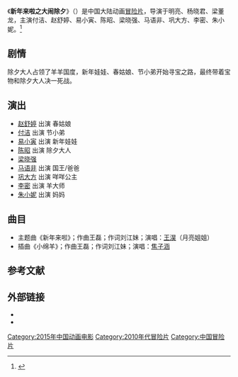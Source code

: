 {{电影信息框
| 片名     = 新年来啦之大闹除夕
| 电影原名 = ''{{lang|en|Xinnian is Coming – Uproar of Chuxi}}''
| 图像     = Xinnian Laila poster.jpg
| 图像说明 = 海报
| 导演     = 于明亮<br>杨晓君<br>梁董龙
| 监制     = 德吉卓嘎、韩辉
| 制片     = 冯玉丽、张学、王晓丽、王立、房曌华
| 编剧     = 刘江妹<br>于明亮<br>李晓娟<br>赵龙军<br>卢倩
| 原著     = 
| 主演     = 付洁<br>赵舒婷<br>易小寅<br>陈昭<br>梁晓强<br>马语非
| 配乐     = 
| 摄影     = 
| 剪辑     = 
| 制片商   = 北京国是经纬科技有限公司
| 发行商   = 
| 上映日期 = {{Film date|2015|2|19|中国大陆}}
| 片长     = 80分钟
| 产地     = {{CHNML}}
| 语言     = 普通话
| 预算     = 
| 票房     = 
| 前集     = 
| 续集     = 
}}
《'''新年来啦之大闹除夕'''》（{{lang-en|''Xinnian is Coming – Uproar of Chuxi''}}）是中国大陆动画[[冒险片|冒险片]]，导演于明亮、杨晓君、梁董龙，主演付洁、赵舒婷、易小寅、陈昭、梁晓强、马语非、巩大方、李密、朱小妮。<ref>{{cite news|author=|url=http://ent.qq.com/a/20150203/024834.htm|title=《新年来啦》定档大年初一 给孩子最浓的年味儿|newspaper=腾讯网|accessdate=2015-05-10|date=2015-02-03|archive-date=2015-05-18|archive-url=https://web.archive.org/web/20150518093041/http://ent.qq.com/a/20150203/024834.htm|dead-url=no}}</ref>

==剧情==
除夕大人占领了羊羊国度，新年娃娃、春姑娘、节小弟开始寻宝之路，最终带着宝物和除夕大人决一死战。

== 演出 ==
*[[赵舒婷|赵舒婷]] 出演 春姑娘
*[[付洁|付洁]] 出演 节小弟
*[[易小寅|易小寅]] 出演 新年娃娃
*[[陈昭|陈昭]] 出演 除夕大人
*[[梁晓强|梁晓强]]
*[[马语非|马语非]] 出演 国王/爸爸
*[[巩大方|巩大方]] 出演 咩咩公主
*[[李密|李密]] 出演 羊大师
*[[朱小妮|朱小妮]] 出演 妈妈

==曲目==
*主题曲《新年来啦》；作曲王磊；作词刘江妹；演唱：[[王淏|王淏]]（月亮姐姐）
*插曲《小绵羊》；作曲王磊；作词刘江妹；演唱：[[焦子涵|焦子涵]]

==参考文献==
{{reflist}}

== 外部链接==
* {{douban}}
* {{Mtime|220900}}

{{DEFAULTSORT:Xin新年}}
[[Category:2015年中国动画电影|Category:2015年中国动画电影]]
[[Category:2010年代冒险片|Category:2010年代冒险片]]
[[Category:中国冒险片|Category:中国冒险片]]
